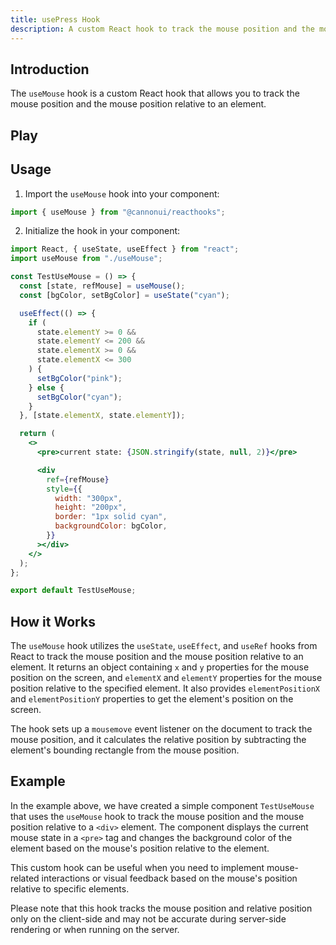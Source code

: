 ```yaml
---
title: usePress Hook
description: A custom React hook to track the mouse position and the mouse position relative to an element.
---
```



## Introduction

The `useMouse` hook is a custom React hook that allows you to track the mouse position and the mouse position relative to an element.

## Play

<div style="margin-top: 3%;">
  <TestUsePress client:visible />
</div>

## Usage

1. Import the `useMouse` hook into your component:

```jsx
import { useMouse } from "@cannonui/reacthooks";
```

2. Initialize the hook in your component:

```jsx
import React, { useState, useEffect } from "react";
import useMouse from "./useMouse";

const TestUseMouse = () => {
  const [state, refMouse] = useMouse();
  const [bgColor, setBgColor] = useState("cyan");

  useEffect(() => {
    if (
      state.elementY >= 0 &&
      state.elementY <= 200 &&
      state.elementX >= 0 &&
      state.elementX <= 300
    ) {
      setBgColor("pink");
    } else {
      setBgColor("cyan");
    }
  }, [state.elementX, state.elementY]);

  return (
    <>
      <pre>current state: {JSON.stringify(state, null, 2)}</pre>

      <div
        ref={refMouse}
        style={{
          width: "300px",
          height: "200px",
          border: "1px solid cyan",
          backgroundColor: bgColor,
        }}
      ></div>
    </>
  );
};

export default TestUseMouse;
```

## How it Works

The `useMouse` hook utilizes the `useState`, `useEffect`, and `useRef` hooks from React to track the mouse position and the mouse position relative to an element. It returns an object containing `x` and `y` properties for the mouse position on the screen, and `elementX` and `elementY` properties for the mouse position relative to the specified element. It also provides `elementPositionX` and `elementPositionY` properties to get the element's position on the screen.

The hook sets up a `mousemove` event listener on the document to track the mouse position, and it calculates the relative position by subtracting the element's bounding rectangle from the mouse position.

## Example

In the example above, we have created a simple component `TestUseMouse` that uses the `useMouse` hook to track the mouse position and the mouse position relative to a `<div>` element. The component displays the current mouse state in a `<pre>` tag and changes the background color of the element based on the mouse's position relative to the element.

This custom hook can be useful when you need to implement mouse-related interactions or visual feedback based on the mouse's position relative to specific elements.

Please note that this hook tracks the mouse position and relative position only on the client-side and may not be accurate during server-side rendering or when running on the server.
